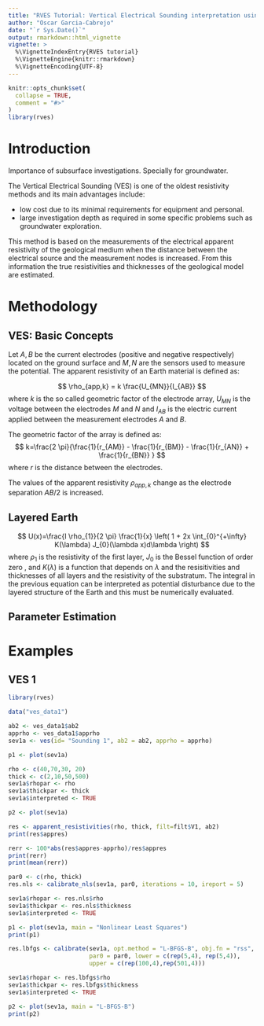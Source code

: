 ```yaml
---
title: "RVES Tutorial: Vertical Electrical Sounding interpretation using R"
author: "Oscar Garcia-Cabrejo"
date: "`r Sys.Date()`"
output: rmarkdown::html_vignette
vignette: >
  %\VignetteIndexEntry{RVES tutorial}
  %\VignetteEngine{knitr::rmarkdown}
  %\VignetteEncoding{UTF-8}
---
```


```r
knitr::opts_chunk$set(
  collapse = TRUE,
  comment = "#>"
)
library(rves)
```

# Introduction

Importance of subsurface investigations. Specially for groundwater.

The Vertical Electrical Sounding (VES) is one of the oldest resistivity methods and its main advantages include: 

- low cost due to its minimal requirements for equipment and personal.
- large investigation depth as required in some specific problems such as groundwater exploration.

This method is based on the measurements of the electrical apparent resistivity of the geological medium when the distance between the electrical source and the measurement nodes is increased. From this information the true resistivities and thicknesses of the geological model are estimated.

# Methodology

## VES: Basic Concepts
Let $A,B$ be the current electrodes (positive and negative respectively) located on the ground surface and $M,N$ are the sensors used to measure the potential. The apparent resistivity of an Earth material is defined as:

$$
\rho_{app,k} = k \frac{U_{MN}}{I_{AB}}
$$
where $k$ is the so called geometric factor of the electrode array, $U_{MN}$ is the voltage between the electrodes $M$ and $N$ and $I_{AB}$ is the electric current applied between the measurement electrodes $A$ and $B$. 

The geometric factor of the array is defined as:
$$
k=\frac{2 \pi}{\frac{1}{r_{AM}} - \frac{1}{r_{BM}} - \frac{1}{r_{AN}} + \frac{1}{r_{BN}} }
$$
where $r$ is the distance between the electrodes.

The values of the apparent resistivity $\rho_{app,k}$ change as the electrode separation $AB/2$ is increased.  

## Layered Earth

$$
U(x)=\frac{I \rho_{1}}{2 \pi} \frac{1}{x} \left( 1 + 2x \int_{0}^{+\infty} K(\lambda) J_{0}(\lambda x)d\lambda \right)
$$
where $\rho_{1}$ is the resistivity of the first layer, $J_{0}$ is the Bessel function of order zero , and $K(\lambda)$ is a function that depends on $\lambda$ and the resisitivities and thicknesses of all layers and the resistivity of the substratum. The integral in the previous equation can be interpreted as potential disturbance due to the layered structure of the Earth and this must be numerically evaluated.   


## Parameter Estimation

# Examples

## VES 1


```r
library(rves)
```

```r
data("ves_data1")
```

```r
ab2 <- ves_data1$ab2
apprho <- ves_data1$apprho
sev1a <- ves(id= "Sounding 1", ab2 = ab2, apprho = apprho)
```

```r
p1 <- plot(sev1a)
```

```r
rho <- c(40,70,30, 20)
thick <- c(2,10,50,500)
sev1a$rhopar <- rho
sev1a$thickpar <- thick
sev1a$interpreted <- TRUE
```

```r
p2 <- plot(sev1a)
```

```r
res <- apparent_resistivities(rho, thick, filt=filt$V1, ab2)
print(res$appres)
```

```r
rerr <- 100*abs(res$appres-apprho)/res$appres
print(rerr)
print(mean(rerr))
```

```r
par0 <- c(rho, thick)
res.nls <- calibrate_nls(sev1a, par0, iterations = 10, ireport = 5)
```

```r
sev1a$rhopar <- res.nls$rho
sev1a$thickpar <- res.nls$thickness
sev1a$interpreted <- TRUE
```

```r
p1 <- plot(sev1a, main = "Nonlinear Least Squares")
print(p1)
```

```r
res.lbfgs <- calibrate(sev1a, opt.method = "L-BFGS-B", obj.fn = "rss", 
                       par0 = par0, lower = c(rep(5,4), rep(5,4)), 
                       upper = c(rep(100,4),rep(501,4)))
```

```r
sev1a$rhopar <- res.lbfgs$rho
sev1a$thickpar <- res.lbfgs$thickness
sev1a$interpreted <- TRUE
```

```r
p2 <- plot(sev1a, main = "L-BFGS-B")
print(p2)
```



